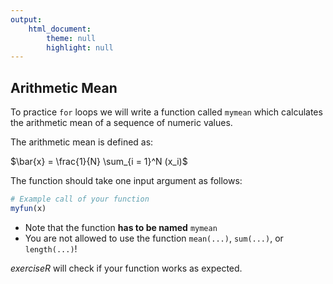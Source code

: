 ```yaml
---
output: 
    html_document:
        theme: null
        highlight: null
---
```



## Arithmetic Mean

To practice `for` loops we will write a function called
`mymean` which calculates the arithmetic mean of a sequence
of numeric values.

The arithmetic mean is defined as:

$\bar{x} = \frac{1}{N} \sum_{i = 1}^N (x_i)$


The function should take one input argument as follows:


```r
# Example call of your function
myfun(x)
```

* Note that the function **has to be named** `mymean`
* You are not allowed to use the function `mean(...)`, `sum(...)`,
  or `length(...)`!

_exerciseR_ will check if your function works as expected.


